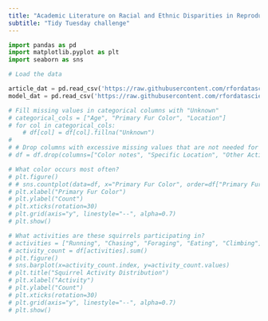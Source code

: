```yaml
---
title: "Academic Literature on Racial and Ethnic Disparities in Reproductive Medicine in the US."
subtitle: "Tidy Tuesday challenge"
---
```


```python
import pandas as pd
import matplotlib.pyplot as plt
import seaborn as sns

# Load the data 

article_dat = pd.read_csv('https://raw.githubusercontent.com/rfordatascience/tidytuesday/main/data/2025/2025-02-25/article_dat.csv')
model_dat = pd.read_csv('https://raw.githubusercontent.com/rfordatascience/tidytuesday/main/data/2025/2025-02-25/model_dat.csv')


```

```python
# Fill missing values in categorical columns with "Unknown"
# categorical_cols = ["Age", "Primary Fur Color", "Location"]
# for col in categorical_cols:
    # df[col] = df[col].fillna("Unknown")
# 
# # Drop columns with excessive missing values that are not needed for analysis
# df = df.drop(columns=["Color notes", "Specific Location", "Other Activities", "Other Interactions"])
```

```python
# What color occurs most often?
# plt.figure()
# # sns.countplot(data=df, x="Primary Fur Color", order=df["Primary Fur Color"].value_counts().index)
# plt.xlabel("Primary Fur Color")
# plt.ylabel("Count")
# plt.xticks(rotation=30)
# plt.grid(axis="y", linestyle="--", alpha=0.7)
# plt.show()
```

```python
# What activities are these squirrels participating in?
# activities = ["Running", "Chasing", "Foraging", "Eating", "Climbing"]
# activity_count = df[activities].sum()
# plt.figure()
# sns.barplot(x=activity_count.index, y=activity_count.values)
# plt.title("Squirrel Activity Distribution")
# plt.xlabel("Activity")
# plt.ylabel("Count")
# plt.xticks(rotation=30)
# plt.grid(axis="y", linestyle="--", alpha=0.7)
# plt.show()
```